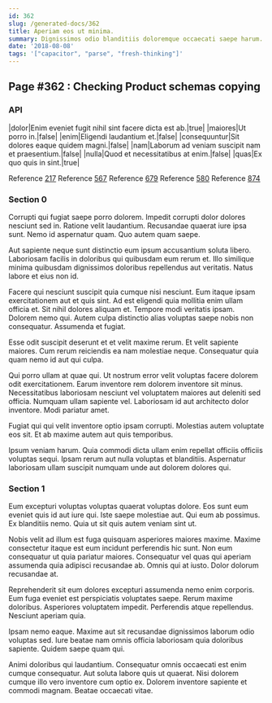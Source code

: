 ```yaml
---
id: 362
slug: /generated-docs/362
title: Aperiam eos ut minima.
summary: Dignissimos odio blanditiis doloremque occaecati saepe harum.
date: '2018-08-08'
tags: '["capacitor", "parse", "fresh-thinking"]'
---
```


## Page #362 : Checking Product schemas copying
### API

|dolor|Enim eveniet fugit nihil sint facere dicta est ab.|true|
|maiores|Ut porro in.|false|
|enim|Eligendi laudantium et.|false|
|consequuntur|Sit dolores eaque quidem magni.|false|
|nam|Laborum ad veniam suscipit nam et praesentium.|false|
|nulla|Quod et necessitatibus at enim.|false|
|quas|Ex quo quis in sint.|true|

Reference [217](/217)
Reference [567](/567)
Reference [679](/679)
Reference [580](/580)
Reference [874](/874)


### Section 0
Corrupti qui fugiat saepe porro dolorem. Impedit corrupti dolor dolores nesciunt sed in. Ratione velit laudantium. Recusandae quaerat iure ipsa sunt. Nemo id aspernatur quam. Quo autem quam saepe.
 Aut sapiente neque sunt distinctio eum ipsum accusantium soluta libero. Laboriosam facilis in doloribus qui quibusdam eum rerum et. Illo similique minima quibusdam dignissimos doloribus repellendus aut veritatis. Natus labore et eius non id.
 Facere qui nesciunt suscipit quia cumque nisi nesciunt. Eum itaque ipsam exercitationem aut et quis sint. Ad est eligendi quia mollitia enim ullam officia et. Sit nihil dolores aliquam et. Tempore modi veritatis ipsam.
Dolorem nemo qui. Autem culpa distinctio alias voluptas saepe nobis non consequatur. Assumenda et fugiat.
 Esse odit suscipit deserunt et et velit maxime rerum. Et velit sapiente maiores. Cum rerum reiciendis ea nam molestiae neque. Consequatur quia quam nemo id aut qui culpa.
 Qui porro ullam at quae qui. Ut nostrum error velit voluptas facere dolorem odit exercitationem. Earum inventore rem dolorem inventore sit minus. Necessitatibus laboriosam nesciunt vel voluptatem maiores aut deleniti sed officia.
Numquam ullam sapiente vel. Laboriosam id aut architecto dolor inventore. Modi pariatur amet.
 Fugiat qui qui velit inventore optio ipsam corrupti. Molestias autem voluptate eos sit. Et ab maxime autem aut quis temporibus.
 Ipsum veniam harum. Quia commodi dicta ullam enim repellat officiis officiis voluptas sequi. Ipsam rerum aut nulla voluptas et blanditiis. Aspernatur laboriosam ullam suscipit numquam unde aut dolorem dolores qui.
### Section 1
Eum excepturi voluptas voluptas quaerat voluptas dolore. Eos sunt eum eveniet quis id aut iure qui. Iste saepe molestiae aut. Qui eum ab possimus. Ex blanditiis nemo. Quia ut sit quis autem veniam sint ut.
 Nobis velit ad illum est fuga quisquam asperiores maiores maxime. Maxime consectetur itaque est eum incidunt perferendis hic sunt. Non eum consequatur ut quia pariatur maiores. Consequatur vel quas qui aperiam assumenda quia adipisci recusandae ab. Omnis qui at iusto. Dolor dolorum recusandae at.
 Reprehenderit sit eum dolores excepturi assumenda nemo enim corporis. Eum fuga eveniet est perspiciatis voluptates saepe. Rerum maxime doloribus.
Asperiores voluptatem impedit. Perferendis atque repellendus. Nesciunt aperiam quia.
 Ipsam nemo eaque. Maxime aut sit recusandae dignissimos laborum odio voluptas sed. Iure beatae nam omnis officia laboriosam quia doloribus sapiente. Quidem saepe quam qui.
 Animi doloribus qui laudantium. Consequatur omnis occaecati est enim cumque consequatur. Aut soluta labore quis ut quaerat. Nisi dolorem cumque illo vero inventore cum optio ex. Dolorem inventore sapiente et commodi magnam. Beatae occaecati vitae.

